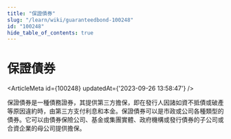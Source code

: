 ```yaml
---
title: "保證債券"
slug: "/learn/wiki/guaranteedbond-100248"
id: "100248"
hide_table_of_contents: true
---
```



# 保證債券

<ArticleMeta id={100248} updatedAt={'2023-09-26 13:58:47'} />
<div className='border-solid border-b border-t-0 my-4 border-[var(--ifm-color-gray-300)]' />

保證債券是一種債務證券，其提供第三方擔保，即在發行人因諸如資不抵債或破產等原因違約時，由第三方支付利息和本金。保證債券可以是市政或公司各種類型的債券。它可以由債券保險公司、基金或集團實體、政府機構或發行債券的子公司或合資企業的母公司提供擔保。
